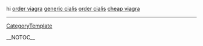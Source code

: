 hi <a href=" http://www.nedaonline.org/_disc2/000003c9.htm?order ">order viagra</a> <a href=" http://www.nedaonline.org/_disc2/000003ca.htm?cialis ">generic cialis</a> <a href=" http://www.gvispi.org/_ProgramMeetings/000000cf.htm ">order cialis</a> <a href=" http://www.gvispi.org/_ProgramMeetings/000000d0.htm ">cheap viagra</a>
----
[[CategoryTemplate]]

__NOTOC__